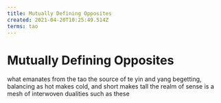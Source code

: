 ```yaml
---
title: Mutually Defining Opposites
created: 2021-04-20T10:25:49.514Z
terms: tao
---
```


# Mutually Defining Opposites

what emanates from the tao
the source of te
yin and yang begetting, balancing
as hot makes cold, and short makes tall
the realm of sense is a mesh of interwoven dualities such as these
